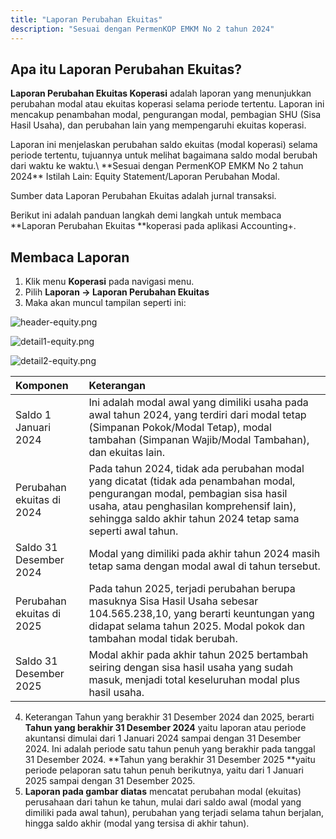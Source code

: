 ```yaml
---
title: "Laporan Perubahan Ekuitas"
description: "Sesuai dengan PermenKOP EMKM No 2 tahun 2024"
---
```


## Apa itu Laporan Perubahan Ekuitas?

**Laporan Perubahan Ekuitas Koperasi** adalah laporan yang menunjukkan perubahan modal atau ekuitas koperasi selama periode tertentu. Laporan ini mencakup penambahan modal, pengurangan modal, pembagian SHU (Sisa Hasil Usaha), dan perubahan lain yang mempengaruhi ekuitas koperasi.

<Info>
  Laporan ini menjelaskan perubahan saldo ekuitas (modal koperasi) selama periode tertentu, tujuannya untuk melihat bagaimana saldo modal berubah dari waktu ke waktu.\
  **Sesuai dengan PermenKOP EMKM No 2 tahun 2024**
</Info>

<Tip>
  Istilah Lain: Equity Statement/Laporan Perubahan Modal.

  Sumber data Laporan Perubahan Ekuitas adalah jurnal transaksi.
</Tip>

Berikut ini adalah panduan langkah demi langkah untuk membaca \*\*Laporan Perubahan Ekuitas \*\*koperasi pada aplikasi Accounting\+.

## Membaca Laporan

1. Klik menu **Koperasi** pada navigasi menu.
2. Pilih **Laporan → Laporan Perubahan Ekuitas**
3. Maka akan muncul tampilan seperti ini:

![header-equity.png](/images/header-equity.png)

![detail1-equity.png](/images/detail1-equity.png)

![detail2-equity.png](/images/detail2-equity.png)

| Komponen                  | Keterangan                                                                                                                                                                                                                              |
| :------------------------ | :-------------------------------------------------------------------------------------------------------------------------------------------------------------------------------------------------------------------------------------- |
| Saldo 1 Januari 2024      | Ini adalah modal awal yang dimiliki usaha pada awal tahun 2024, yang terdiri dari modal tetap (Simpanan Pokok/Modal Tetap), modal tambahan (Simpanan Wajib/Modal Tambahan), dan ekuitas lain.                                           |
| Perubahan ekuitas di 2024 | Pada tahun 2024, tidak ada perubahan modal yang dicatat (tidak ada penambahan modal, pengurangan modal, pembagian sisa hasil usaha, atau penghasilan komprehensif lain), sehingga saldo akhir tahun 2024 tetap sama seperti awal tahun. |
| Saldo 31 Desember 2024    | Modal yang dimiliki pada akhir tahun 2024 masih tetap sama dengan modal awal di tahun tersebut.                                                                                                                                         |
| Perubahan ekuitas di 2025 | Pada tahun 2025, terjadi perubahan berupa masuknya Sisa Hasil Usaha sebesar 104.565.238,10, yang berarti keuntungan yang didapat selama tahun 2025. Modal pokok dan tambahan modal tidak berubah.                                       |
| Saldo 31 Desember 2025    | Modal akhir pada akhir tahun 2025 bertambah seiring dengan sisa hasil usaha yang sudah masuk, menjadi total keseluruhan modal plus hasil usaha.                                                                                         |

4. Keterangan Tahun yang berakhir 31 Desember 2024 dan 2025, berarti **Tahun yang berakhir 31 Desember 2024** yaitu laporan atau periode akuntansi dimulai dari 1 Januari 2024 sampai dengan 31 Desember 2024. Ini adalah periode satu tahun penuh yang berakhir pada tanggal 31 Desember 2024. \*\*Tahun yang berakhir 31 Desember 2025 \*\*yaitu periode pelaporan satu tahun penuh berikutnya, yaitu dari 1 Januari 2025 sampai dengan 31 Desember 2025.
5. **Laporan pada gambar diatas** mencatat perubahan modal (ekuitas) perusahaan dari tahun ke tahun, mulai dari saldo awal (modal yang dimiliki pada awal tahun), perubahan yang terjadi selama tahun berjalan, hingga saldo akhir (modal yang tersisa di akhir tahun).